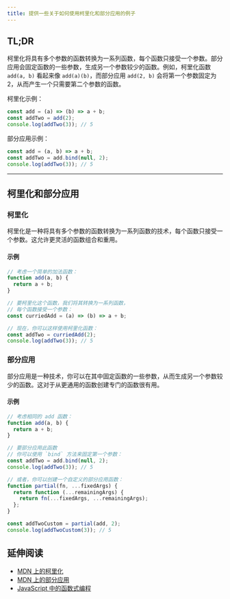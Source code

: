 ```yaml
---
title: 提供一些关于如何使用柯里化和部分应用的例子
---
```


## TL;DR

柯里化将具有多个参数的函数转换为一系列函数，每个函数只接受一个参数。部分应用会固定函数的一些参数，生成另一个参数较少的函数。例如，柯里化函数 `add(a, b)` 看起来像 `add(a)(b)`，而部分应用 `add(2, b)` 会将第一个参数固定为 2，从而产生一个只需要第二个参数的函数。

柯里化示例：

```js live
const add = (a) => (b) => a + b;
const addTwo = add(2);
console.log(addTwo(3)); // 5
```

部分应用示例：

```js live
const add = (a, b) => a + b;
const addTwo = add.bind(null, 2);
console.log(addTwo(3)); // 5
```

***

## 柯里化和部分应用

### 柯里化

柯里化是一种将具有多个参数的函数转换为一系列函数的技术，每个函数只接受一个参数。这允许更灵活的函数组合和重用。

#### 示例

```js live
// 考虑一个简单的加法函数：
function add(a, b) {
  return a + b;
}

// 要柯里化这个函数，我们将其转换为一系列函数，
// 每个函数接受一个参数：
const curriedAdd = (a) => (b) => a + b;

// 现在，你可以这样使用柯里化函数：
const addTwo = curriedAdd(2);
console.log(addTwo(3)); // 5
```

### 部分应用

部分应用是一种技术，你可以在其中固定函数的一些参数，从而生成另一个参数较少的函数。这对于从更通用的函数创建专门的函数很有用。

#### 示例

```js live
// 考虑相同的 add 函数：
function add(a, b) {
  return a + b;
}

// 要部分应用此函数
// 你可以使用 `bind` 方法来固定第一个参数：
const addTwo = add.bind(null, 2);
console.log(addTwo(3)); // 5

// 或者，你可以创建一个自定义的部分应用函数：
function partial(fn, ...fixedArgs) {
  return function (...remainingArgs) {
    return fn(...fixedArgs, ...remainingArgs);
  };
}

const addTwoCustom = partial(add, 2);
console.log(addTwoCustom(3)); // 5
```

## 延伸阅读

* [MDN 上的柯里化](https://developer.mozilla.org/en-US/docs/Glossary/Currying)
* [MDN 上的部分应用](https://developer.mozilla.org/en-US/docs/Glossary/Partial_application)
* [JavaScript 中的函数式编程](https://eloquentjavascript.net/1st_edition/chapter6.html)
